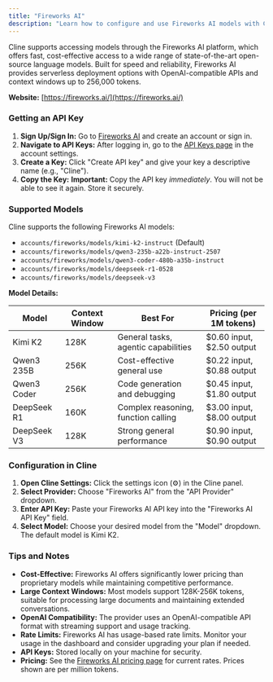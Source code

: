 ```yaml
---
title: "Fireworks AI"
description: "Learn how to configure and use Fireworks AI models with Cline. Access high-performance open-source language models with fast, cost-effective APIs."
---
```


Cline supports accessing models through the Fireworks AI platform, which offers fast, cost-effective access to a wide range of state-of-the-art open-source language models. Built for speed and reliability, Fireworks AI provides serverless deployment options with OpenAI-compatible APIs and context windows up to 256,000 tokens.

**Website:** [https://fireworks.ai/](https://fireworks.ai/)

### Getting an API Key

1. **Sign Up/Sign In:** Go to [Fireworks AI](https://fireworks.ai/) and create an account or sign in.
2. **Navigate to API Keys:** After logging in, go to the [API Keys page](https://app.fireworks.ai/settings/users/api-keys) in the account settings.
3. **Create a Key:** Click "Create API key" and give your key a descriptive name (e.g., "Cline").
4. **Copy the Key:** **Important:** Copy the API key _immediately_. You will not be able to see it again. Store it securely.

### Supported Models

Cline supports the following Fireworks AI models:

-   `accounts/fireworks/models/kimi-k2-instruct` (Default)
-   `accounts/fireworks/models/qwen3-235b-a22b-instruct-2507`
-   `accounts/fireworks/models/qwen3-coder-480b-a35b-instruct`
-   `accounts/fireworks/models/deepseek-r1-0528`
-   `accounts/fireworks/models/deepseek-v3`

**Model Details:**

| Model | Context Window | Best For | Pricing (per 1M tokens) |
|-------|----------------|----------|-------------------------|
| Kimi K2 | 128K | General tasks, agentic capabilities | \$0.60 input, \$2.50 output |
| Qwen3 235B | 256K | Cost-effective general use | \$0.22 input, \$0.88 output |
| Qwen3 Coder | 256K | Code generation and debugging | \$0.45 input, \$1.80 output |
| DeepSeek R1 | 160K | Complex reasoning, function calling | \$3.00 input, \$8.00 output |
| DeepSeek V3 | 128K | Strong general performance | \$0.90 input, \$0.90 output |

### Configuration in Cline

1. **Open Cline Settings:** Click the settings icon (⚙️) in the Cline panel.
2. **Select Provider:** Choose "Fireworks AI" from the "API Provider" dropdown.
3. **Enter API Key:** Paste your Fireworks AI API key into the "Fireworks AI API Key" field.
4. **Select Model:** Choose your desired model from the "Model" dropdown. The default model is Kimi K2.

### Tips and Notes

-   **Cost-Effective:** Fireworks AI offers significantly lower pricing than proprietary models while maintaining competitive performance.
-   **Large Context Windows:** Most models support 128K-256K tokens, suitable for processing large documents and maintaining extended conversations.
-   **OpenAI Compatibility:** The provider uses an OpenAI-compatible API format with streaming support and usage tracking.
-   **Rate Limits:** Fireworks AI has usage-based rate limits. Monitor your usage in the dashboard and consider upgrading your plan if needed.
-   **API Keys:** Stored locally on your machine for security.
-   **Pricing:** See the [Fireworks AI pricing page](https://fireworks.ai/pricing) for current rates. Prices shown are per million tokens.
